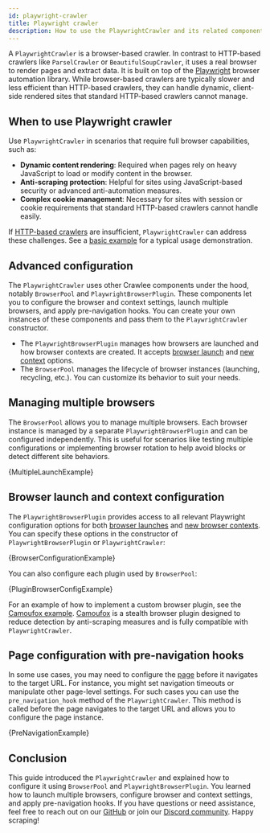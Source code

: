 ```yaml
---
id: playwright-crawler
title: Playwright crawler
description: How to use the PlaywrightCrawler and its related components.
---
```




A <ApiLink to="class/PlaywrightCrawler">`PlaywrightCrawler`</ApiLink> is a browser-based crawler. In contrast to HTTP-based crawlers like <ApiLink to="class/ParselCrawler">`ParselCrawler`</ApiLink> or <ApiLink to="class/BeautifulSoupCrawler">`BeautifulSoupCrawler`</ApiLink>, it uses a real browser to render pages and extract data. It is built on top of the [Playwright](https://playwright.dev/python/) browser automation library. While browser-based crawlers are typically slower and less efficient than HTTP-based crawlers, they can handle dynamic, client-side rendered sites that standard HTTP-based crawlers cannot manage.

## When to use Playwright crawler

Use <ApiLink to="class/PlaywrightCrawler">`PlaywrightCrawler`</ApiLink> in scenarios that require full browser capabilities, such as:

- **Dynamic content rendering**: Required when pages rely on heavy JavaScript to load or modify content in the browser.
- **Anti-scraping protection**: Helpful for sites using JavaScript-based security or advanced anti-automation measures.
- **Complex cookie management**: Necessary for sites with session or cookie requirements that standard HTTP-based crawlers cannot handle easily.

If [HTTP-based crawlers](https://crawlee.dev/python/docs/guides/http-crawlers) are insufficient, <ApiLink to="class/PlaywrightCrawler">`PlaywrightCrawler`</ApiLink> can address these challenges. See a [basic example](../examples/playwright-crawler) for a typical usage demonstration.

## Advanced configuration

The <ApiLink to="class/PlaywrightCrawler">`PlaywrightCrawler`</ApiLink> uses other Crawlee components under the hood, notably <ApiLink to="class/BrowserPool">`BrowserPool`</ApiLink> and <ApiLink to="class/PlaywrightBrowserPlugin">`PlaywrightBrowserPlugin`</ApiLink>. These components let you to configure the browser and context settings, launch multiple browsers, and apply pre-navigation hooks. You can create your own instances of these components and pass them to the <ApiLink to="class/PlaywrightCrawler">`PlaywrightCrawler`</ApiLink> constructor.

- The <ApiLink to="class/PlaywrightBrowserPlugin">`PlaywrightBrowserPlugin`</ApiLink> manages how browsers are launched and how browser contexts are created. It accepts [browser launch](https://playwright.dev/python/docs/api/class-browsertype#browser-type-launch) and [new context](https://playwright.dev/python/docs/api/class-browser#browser-new-context) options.
- The <ApiLink to="class/BrowserPool">`BrowserPool`</ApiLink> manages the lifecycle of browser instances (launching, recycling, etc.). You can customize its behavior to suit your needs.

## Managing multiple browsers

The <ApiLink to="class/BrowserPool">`BrowserPool`</ApiLink> allows you to manage multiple browsers. Each browser instance is managed by a separate <ApiLink to="class/PlaywrightBrowserPlugin">`PlaywrightBrowserPlugin`</ApiLink> and can be configured independently. This is useful for scenarios like testing multiple configurations or implementing browser rotation to help avoid blocks or detect different site behaviors.

<CodeBlock className="language-python">
    {MultipleLaunchExample}
</CodeBlock>

## Browser launch and context configuration

The <ApiLink to="class/PlaywrightBrowserPlugin">`PlaywrightBrowserPlugin`</ApiLink> provides access to all relevant Playwright configuration options for both [browser launches](https://playwright.dev/python/docs/api/class-browsertype#browser-type-launch) and [new browser contexts](https://playwright.dev/python/docs/api/class-browser#browser-new-context). You can specify these options in the constructor of <ApiLink to="class/PlaywrightBrowserPlugin">`PlaywrightBrowserPlugin`</ApiLink> or <ApiLink to="class/PlaywrightCrawler">`PlaywrightCrawler`</ApiLink>:

<CodeBlock className="language-python">
    {BrowserConfigurationExample}
</CodeBlock>

You can also configure each plugin used by <ApiLink to="class/BrowserPool">`BrowserPool`</ApiLink>:

<CodeBlock className="language-python">
    {PluginBrowserConfigExample}
</CodeBlock>

For an example of how to implement a custom browser plugin, see the [Camoufox example](../examples/playwright-crawler-with-camoufox). [Camoufox](https://camoufox.com/) is a stealth browser plugin designed to reduce detection by anti-scraping measures and is fully compatible with <ApiLink to="class/PlaywrightCrawler">`PlaywrightCrawler`</ApiLink>.

## Page configuration with pre-navigation hooks

In some use cases, you may need to configure the [page](https://playwright.dev/python/docs/api/class-page) before it navigates to the target URL. For instance, you might set navigation timeouts or manipulate other page-level settings. For such cases you can use the <ApiLink to="class/PlaywrightCrawler#pre_navigation_hook">`pre_navigation_hook`</ApiLink> method of the <ApiLink to="class/PlaywrightCrawler">`PlaywrightCrawler`</ApiLink>. This method is called before the page navigates to the target URL and allows you to configure the page instance.

<CodeBlock className="language-python">
    {PreNavigationExample}
</CodeBlock>

## Conclusion

This guide introduced the <ApiLink to="class/PlaywrightCrawler">`PlaywrightCrawler`</ApiLink> and explained how to configure it using <ApiLink to="class/BrowserPool">`BrowserPool`</ApiLink> and <ApiLink to="class/PlaywrightBrowserPlugin">`PlaywrightBrowserPlugin`</ApiLink>. You learned how to launch multiple browsers, configure browser and context settings, and apply pre-navigation hooks. If you have questions or need assistance, feel free to reach out on our [GitHub](https://github.com/apify/crawlee-python) or join our [Discord community](https://discord.com/invite/jyEM2PRvMU). Happy scraping!
